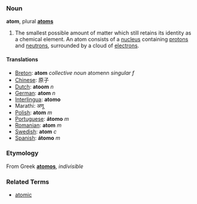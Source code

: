 === Noun ===
'''atom''', plural '''[[atoms]]'''

# The smallest possible amount of matter which still retains its identity as a chemical element.  An atom consists of a [[nucleus]] containing [[proton]]s and [[neutron]]s, surrounded by a cloud of [[electron]]s.

==== Translations ====
*[[Breton]]: '''atom''' ''collective noun'' atomenn ''singular f''
*[[Chinese]]: 原子
*[[Dutch]]: '''atoom''' ''n''
*[[German]]: '''atom''' ''n''
*[[Interlingua]]: '''atomo'''
*Marathi: अणू
*[[Polish]]: '''atom''' ''m''
*[[Portuguese]]: '''átomo''' ''m''
*[[Romanian]]: '''atom''' ''m''
*[[Swedish]]: '''atom''' ''c''
*[[Spanish]]: '''átomo''' ''m''

===Etymology===
From Greek '''[[atomos]]''', ''indivisible''

===Related Terms===
*[[atomic]]